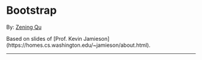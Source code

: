 
# Bootstrap

<Today />

By: [Zening Qu](http://zeningqu.github.io/)

<Credit>
  Based on slides of
  [Prof. Kevin Jamieson](https://homes.cs.washington.edu/~jamieson/about.html).
</Credit>

---

<Grid>
  <Title text='Limitations of CV' />

  <Body>
  An 80/20 split throws out a relatively large amount of data if only have, say, 20 examples.

  Test error is informative, but how accurate is this number? (e.g., 3/5 heads vs. 30/50)

  How do I get confidence intervals on statistics like the median or variance of a distribution?

  Instead of the error for the entire dataset, what if I want to study the error for a particular example x?
  </Body>
</Grid>

---

<Quote
  text={`The most important innovation in statistics of the last 40 years`}
  footer={`A famous ML researcher and statistician, 2015`}
/>

---

# The Bootstrap

Developed by Bradley Efron in 1979

---

<Video url="https://www.youtube-nocookie.com/embed/H2tOhMaXWvI" />


---

<Quote
  text={`Boostrap is not a substitute for thinking`}
  footer={`A famous econometrician, 2006`}
/>

---


<Grid>
  <Title text='Probability Density Function, Cumulative Distribution Function' />
  <Body>
  <img src="./src/slides/figs/pdf-cdf.gif"/>
  </Body>
</Grid>

---

<Grid>
  <Title text='Empirical Cumulative Distribution Function' />
  <Body>
  <img src="./src/slides/figs/ecdf.png"/>
  </Body>
</Grid>

---

<Grid>
  <Title text='Bootstrap: Basic Idea' />
  <Body>
  <img src="./src/slides/figs/kevin-bootstrap-idea-2.png"/>
  </Body>
</Grid>

---

<Grid>
  <Title text='Bootstrap: Applications' />
  <Body>
  <img src="./src/slides/figs/kevin-bootstrap-applications.png"/>
  </Body>
</Grid>

---

<Grid>
  <Title text='Bootstrap' />
  <Body>
  <img src="./src/slides/figs/kevin-bootstrap-good-bad.png"/>
  </Body>
</Grid>

---

# Thank you!